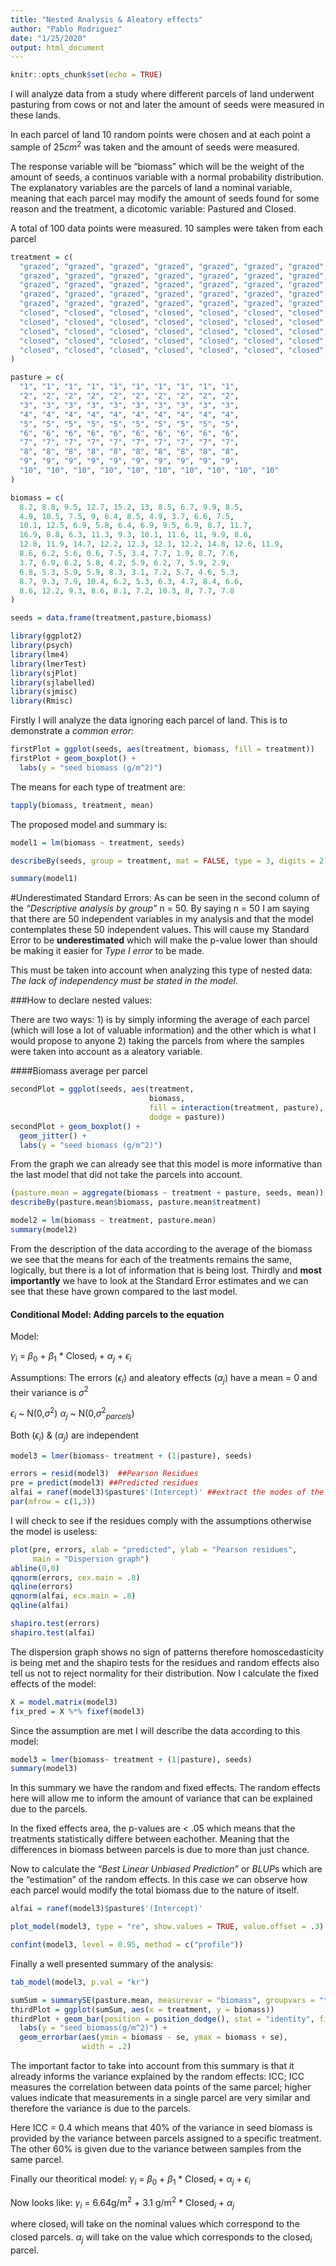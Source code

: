 ---
title: "Nested Analysis & Aleatory effects"
author: "Pablo Rodriguez"
date: "1/25/2020"
output: html_document
---

```{r setup, include=FALSE}
knitr::opts_chunk$set(echo = TRUE)
```

I will analyze data from a study where different parcels of land underwent pasturing from cows or not and later the amount of seeds were measured in these lands.

In each parcel of land 10 random points were chosen and at each point a sample of 25$cm^2$ was taken and the amount of seeds were measured.

The response variable will be "biomass" which will be the weight of the amount of seeds, a continuos variable with a normal probability distribution. The explanatory variables are the parcels of land a nominal variable, meaning that each parcel may modify the amount of seeds found for some reason and the treatment, a dicotomic variable: Pastured and Closed.  

A total of 100 data points were measured. 10 samples were taken from each parcel

```{r echo = TRUE}
treatment = c(
  "grazed", "grazed", "grazed", "grazed", "grazed", "grazed", "grazed", "grazed", "grazed", "grazed",
  "grazed", "grazed", "grazed", "grazed", "grazed", "grazed", "grazed", "grazed", "grazed", "grazed",
  "grazed", "grazed", "grazed", "grazed", "grazed", "grazed", "grazed", "grazed", "grazed", "grazed",
  "grazed", "grazed", "grazed", "grazed", "grazed", "grazed", "grazed", "grazed", "grazed", "grazed",
  "grazed", "grazed", "grazed", "grazed", "grazed", "grazed", "grazed", "grazed", "grazed", "grazed",
  "closed", "closed", "closed", "closed", "closed", "closed", "closed", "closed", "closed", "closed",
  "closed", "closed", "closed", "closed", "closed", "closed", "closed", "closed", "closed", "closed",
  "closed", "closed", "closed", "closed", "closed", "closed", "closed", "closed", "closed", "closed",
  "closed", "closed", "closed", "closed", "closed", "closed", "closed", "closed", "closed", "closed",
  "closed", "closed", "closed", "closed", "closed", "closed", "closed", "closed", "closed", "closed"
)

pasture = c(
  "1", "1", "1", "1", "1", "1", "1", "1", "1", "1",
  "2", "2", "2", "2", "2", "2", "2", "2", "2", "2",
  "3", "3", "3", "3", "3", "3", "3", "3", "3", "3",
  "4", "4", "4", "4", "4", "4", "4", "4", "4", "4",
  "5", "5", "5", "5", "5", "5", "5", "5", "5", "5",
  "6", "6", "6", "6", "6", "6", "6", "6", "6", "6",
  "7", "7", "7", "7", "7", "7", "7", "7", "7", "7",
  "8", "8", "8", "8", "8", "8", "8", "8", "8", "8",
  "9", "9", "9", "9", "9", "9", "9", "9", "9", "9",
  "10", "10", "10", "10", "10", "10", "10", "10", "10", "10"
)

biomass = c(
  8.2, 8.8, 9.5, 12.7, 15.2, 13, 8.5, 6.7, 9.9, 8.5, 
  4.9, 10.5, 7.5, 9, 6.4, 8.5, 4.9, 3.7, 6.6, 7.5,
  10.1, 12.5, 6.9, 5.8, 6.4, 6.9, 9.5, 6.9, 8.7, 11.7,
  16.9, 8.8, 6.3, 11.3, 9.3, 10.1, 11.6, 11, 9.9, 8.6,
  12.8, 11.9, 14.7, 12.2, 12.3, 12.1, 12.2, 14.8, 12.6, 11.9,
  8.6, 6.2, 5.6, 0.6, 7.5, 3.4, 7.7, 1.9, 8.7, 7.6,
  3.7, 6.9, 6.2, 5.8, 4.2, 5.9, 6.2, 7, 5.9, 2.9,
  6.8, 5.3, 5.9, 5.9, 8.3, 3.1, 7.2, 5.7, 4.6, 5.3,
  8.7, 9.3, 7.9, 10.4, 6.2, 5.3, 6.3, 4.7, 8.4, 6.6,
  8.6, 12.2, 9.3, 8.6, 8.1, 7.2, 10.3, 8, 7.7, 7.8
)

seeds = data.frame(treatment,pasture,biomass)
```
```{r echo = TRUE, include = FALSE, message = FALSE}
library(ggplot2)
library(psych)
library(lme4)
library(lmerTest)
library(sjPlot)
library(sjlabelled)
library(sjmisc)
library(Rmisc)
```

Firstly I will analyze the data ignoring each parcel of land. This is to demonstrate a *common error*:


```{r pressure, echo=FALSE}
firstPlot = ggplot(seeds, aes(treatment, biomass, fill = treatment))
firstPlot + geom_boxplot() +
  labs(y = "seed biomass (g/m^2)")
```

The means for each type of treatment are:

```{r echo = TRUE}
tapply(biomass, treatment, mean)
```

The proposed model and summary is:

```{r echo = TRUE}
model1 = lm(biomass ~ treatment, seeds)

describeBy(seeds, group = treatment, mat = FALSE, type = 3, digits = 2)

summary(model1)
```

#Underestimated Standard Errors:
As can be seen in the second column of the *"Descriptive analysis by group"* n = 50. By saying n = 50 I am saying that there are 50 independent variables in my analysis and that the model contemplates these 50 independent values. This will cause my Standard Error to be **underestimated** which will make the p-value lower than should be making it easier for *Type I error* to be made. 

This must be taken into account when analyzing this type of nested data: *The lack of independency must be stated in the model*. 

###How to declare nested values:

There are two ways: 1) is by simply informing the average of each parcel (which will lose a lot of valuable information) and the other which is what I would propose to anyone 2) taking the parcels from where the samples were taken into account as a aleatory variable.

####Biomass average per parcel

```{r echo = FALSE}
secondPlot = ggplot(seeds, aes(treatment, 
                               biomass, 
                               fill = interaction(treatment, pasture),
                               dodge = pasture))
secondPlot + geom_boxplot() +
  geom_jitter() +
  labs(y = "seed biomass (g/m^2)")
```

From the graph we can already see that this model is more informative than the last model that did not take the parcels into account. 


```{r echo = TRUE}
(pasture.mean = aggregate(biomass ~ treatment + pasture, seeds, mean))
describeBy(pasture.mean$biomass, pasture.mean$treatment)

model2 = lm(biomass ~ treatment, pasture.mean)
summary(model2)
```

From the description of the data according to the average of the biomass we see that the means for each of the treatments remains the same, logically, but there is a lot of information that is being lost. Thirdly and **most importantly** we have to look at the Standard Error estimates and we can see that these have grown compared to the last model. 

#### Conditional Model: Adding parcels to the equation

Model:

$\gamma$$_{i}$ = $\beta$$_{0}$ + $\beta$$_{1}$ * Closed$_{i}$ + $\alpha$$_{j}$ + $\epsilon$$_{i}$

Assumptions:
The errors ($\epsilon$$_{i}$) and aleatory effects ($\alpha$$_{j}$) have a mean = 0 and their variance is $\sigma$$^2$

$\epsilon$$_{i}$ ~ N(0,$\sigma$$^2$)  $\alpha$$_{j}$ ~ N(0,$\sigma$$^2$$_{parcels}$)

Both ($\epsilon$$_{i}$) & ($\alpha$$_{j}$) are independent

```{r echo = TRUE}
model3 = lmer(biomass~ treatment + (1|pasture), seeds)

errors = resid(model3)  ##Pearson Residues
pre = predict(model3) ##Predicted residues
alfai = ranef(model3)$pasture$'(Intercept)' ##extract the modes of the random effects
par(mfrow = c(1,3))
```

I will check to see if the residues comply with the assumptions otherwise the model is useless:
```{r echo = FALSE, message = FALSE}
plot(pre, errors, xlab = "predicted", ylab = "Pearson residues",
     main = "Dispersion graph")
abline(0,0)
qqnorm(errors, cex.main = .8)
qqline(errors)
qqnorm(alfai, ecx.main = .8)
qqline(alfai)
```

```{r echo = TRUE}
shapiro.test(errors)
shapiro.test(alfai)
```

The dispersion graph shows no sign of patterns therefore homoscedasticity is being met and the shapiro tests for the residues and random effects also tell us not to reject normality for their distribution. 
Now I calculate the fixed effects of the model:

```{r echo = TRUE }
X = model.matrix(model3)
fix_pred = X %*% fixef(model3)
```

Since the assumption are met I will describe the data according to this model:

```{r echo = TRUE}
model3 = lmer(biomass~ treatment + (1|pasture), seeds)
summary(model3)
```

In this summary we have the random and fixed effects. The random effects here will allow me to inform the amount of variance that can be explained due to the parcels. 

In the fixed effects area, the p-values are < .05 which means that the treatments statistically differe between eachother. Meaning that the differences in biomass between parcels is due to more than just chance. 

Now to calculate the *"Best Linear Unbiased Prediction"* or *BLUP*s which are the "estimation" of the random effects. In this case we can observe how each parcel would modify the total biomass due to the nature of itself.
```{r echo = TRUE, message = FALSE}
alfai = ranef(model3)$pasture$'(Intercept)'

plot_model(model3, type = "re", show.values = TRUE, value.offset = .3)

confint(model3, level = 0.95, method = c("profile"))
```

Finally a well presented summary of the analysis:

```{r echo = TRUE}
tab_model(model3, p.val = "kr")
```
```{r echo = FALSE}
sumSum = summarySE(pasture.mean, measurevar = "biomass", groupvars = "treatment")
thirdPlot = ggplot(sumSum, aes(x = treatment, y = biomass))
thirdPlot + geom_bar(position = position_dodge(), stat = "identity", fill = "blue") +
  labs(y = "seed biomass(g/m^2)") +
  geom_errorbar(aes(ymin = biomass - se, ymax = biomass + se),
                width = .2)
```

The important factor to take into account from this summary is that it already informs the variance explained by the random effects: ICC; ICC measures the correlation between data points of the same parcel; higher values indicate that measurements in a single parcel are very similar and therefore the variance is due to the parcels.

Here ICC = 0.4 which means that 40% of the variance in seed biomass is provided by the variance between parcels assigned to a specific treatment. The other 60% is given due to the variance between samples from the same parcel.

Finally our theoritical model: $\gamma$$_{i}$ = $\beta$$_{0}$ + $\beta$$_{1}$ * Closed$_{i}$ + $\alpha$$_{j}$ + $\epsilon$$_{i}$

Now looks like:
$\gamma$$_{i}$ = 6.64g/m$^2$ + 3.1 g/m$^2$ * Closed$_{i}$ + $\alpha$$_{j}$ 

where closed$_{i}$ will take on the nominal values which correspond to the closed parcels. $\alpha$$_{j}$ will take on the value which corresponds to the closed$_{i}$ parcel.